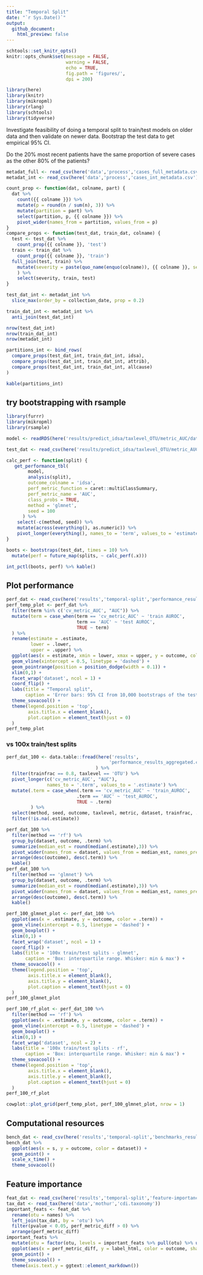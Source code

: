 ```yaml
---
title: "Temporal Split"
date: "`r Sys.Date()`"
output: 
  github_document:
    html_preview: false
---
```


```r
schtools::set_knitr_opts()
knitr::opts_chunk$set(message = FALSE,
                      warning = FALSE,
                      echo = TRUE,
                      fig.path = 'figures/',
                      dpi = 200)
```

```r
library(here)
library(knitr)
library(mikropml)
library(rlang)
library(schtools)
library(tidyverse)
```

Investigate feasibility of doing a temporal split to train/test models on older data
and then validate on newer data. 
Bootstrap the test data to get empirical 95% CI.

Do the 20% most recent patients have the same proportion of severe cases as the 
other 80% of the patients?

```r
metadat_full <- read_csv(here('data','process','cases_full_metadata.csv'))
metadat_int <- read_csv(here('data','process','cases_int_metadata.csv'))
```

```r
count_prop <- function(dat, colname, part) {
  dat %>% 
    count({{ colname }}) %>% 
    mutate(p = round(n / sum(n), 3)) %>% 
    mutate(partition = part) %>% 
    select(partition, p, {{ colname }}) %>% 
    pivot_wider(names_from = partition, values_from = p)
}
compare_props <- function(test_dat, train_dat, colname) {
  test <- test_dat %>% 
    count_prop({{ colname }}, 'test')
  train <- train_dat %>% 
    count_prop({{ colname }}, 'train')
  full_join(test, train) %>% 
    mutate(severity = paste(quo_name(enquo(colname)), {{ colname }}, sep = "_")
    ) %>% 
    select(severity, train, test)
}
```


```r
test_dat_int <- metadat_int %>% 
  slice_max(order_by = collection_date, prop = 0.2)

train_dat_int <- metadat_int %>% 
  anti_join(test_dat_int)

nrow(test_dat_int)
nrow(train_dat_int)
nrow(metadat_int)

partitions_int <- bind_rows(
  compare_props(test_dat_int, train_dat_int, idsa),
  compare_props(test_dat_int, train_dat_int, attrib),
  compare_props(test_dat_int, train_dat_int, allcause)
) 

kable(partitions_int)
```

## try bootstrapping with rsample

```r
library(furrr)
library(mikropml)
library(rsample)

model <- readRDS(here('results/predict_idsa/taxlevel_OTU/metric_AUC/dataset_int/trainfrac_0.8/temporal-split/glmnet_100_model.Rds'))

test_dat <- read_csv(here('results/predict_idsa/taxlevel_OTU/metric_AUC/dataset_int/trainfrac_0.8/temporal-split/glmnet_100_test-data.csv'))

calc_perf <- function(split) {
   get_performance_tbl(
        model,
        analysis(split),
        outcome_colname = 'idsa',
        perf_metric_function = caret::multiClassSummary,
        perf_metric_name = 'AUC',
        class_probs = TRUE,
        method = 'glmnet',
        seed = 100
      ) %>% 
    select(-c(method, seed)) %>% 
    mutate(across(everything(), as.numeric)) %>% 
    pivot_longer(everything(), names_to = 'term', values_to = 'estimate')
}

boots <- bootstraps(test_dat, times = 10) %>% 
  mutate(perf = future_map(splits, ~ calc_perf(.x)))

int_pctl(boots, perf) %>% kable()
```

## Plot performance

```r
perf_dat <- read_csv(here('results','temporal-split','performance_results.csv'))
perf_temp_plot <- perf_dat %>% 
  filter(term %in% c('cv_metric_AUC', "AUC")) %>%
  mutate(term = case_when(term == 'cv_metric_AUC' ~ 'train AUROC',
                          term == 'AUC' ~ 'test AUROC',
                          TRUE ~ term)
  ) %>% 
  rename(estimate = .estimate,
         lower = .lower,
         upper = .upper) %>% 
  ggplot(aes(x = estimate, xmin = lower, xmax = upper, y = outcome, color = term)) +
  geom_vline(xintercept = 0.5, linetype = 'dashed') +
  geom_pointrange(position = position_dodge(width = 0.1)) +
  xlim(0,1) +
  facet_wrap('dataset', ncol = 1) +
  coord_flip() +
  labs(title = "Temporal split", 
       caption = 'Error bars: 95% CI from 10,000 bootstraps of the test set') +
  theme_sovacool() +
  theme(legend.position = 'top',
        axis.title.x = element_blank(),
        plot.caption = element_text(hjust = 0)
  )
perf_temp_plot 
```

### vs 100x train/test splits

```r
perf_dat_100 <- data.table::fread(here('results', 
                                      'performance_results_aggregated.csv')
                                 ) %>% 
  filter(trainfrac == 0.8, taxlevel == 'OTU') %>% 
  pivot_longer(c('cv_metric_AUC', "AUC"), 
               names_to = '.term', values_to = '.estimate') %>% 
  mutate(.term = case_when(.term == 'cv_metric_AUC' ~ 'train_AUROC',
                          .term == 'AUC' ~ 'test_AUROC',
                          TRUE ~ .term)
         ) %>% 
  select(method, seed, outcome, taxlevel, metric, dataset, trainfrac, .term, .estimate) %>% 
  filter(!is.na(.estimate))
```
```r
perf_dat_100 %>% 
  filter(method == 'rf') %>% 
  group_by(dataset, outcome, .term) %>% 
  summarize(median_est = round(median(.estimate),3)) %>% 
  pivot_wider(names_from = dataset, values_from = median_est, names_prefix = 'median_perf_') %>% 
  arrange(desc(outcome), desc(.term)) %>% 
  kable()
perf_dat_100 %>% 
  filter(method == 'glmnet') %>% 
  group_by(dataset, outcome, .term) %>% 
  summarize(median_est = round(median(.estimate),3)) %>% 
  pivot_wider(names_from = dataset, values_from = median_est, names_prefix = 'median_perf_') %>% 
  arrange(desc(outcome), desc(.term)) %>% 
  kable()
```

```r
perf_100_glmnet_plot <- perf_dat_100 %>% 
  ggplot(aes(x = .estimate, y = outcome, color = .term)) +
  geom_vline(xintercept = 0.5, linetype = 'dashed') +
  geom_boxplot() +
  xlim(0,1) +
  facet_wrap('dataset', ncol = 1) +
  coord_flip() +
  labs(title = '100x train/test splits - glmnet',
       caption = 'Box: interquartile range. Whisker: min & max') +
  theme_sovacool() +
  theme(legend.position = 'top',
        axis.title.x = element_blank(),
        axis.title.y = element_blank(),
        plot.caption = element_text(hjust = 0)
  )
perf_100_glmnet_plot
```
```r
perf_100_rf_plot <- perf_dat_100 %>% 
  filter(method == 'rf') %>% 
  ggplot(aes(x = .estimate, y = outcome, color = .term)) +
  geom_vline(xintercept = 0.5, linetype = 'dashed') +
  geom_boxplot() +
  xlim(0,1) +
  facet_wrap('dataset', ncol = 2) +
  labs(title = '100x train/test splits - rf',
       caption = 'Box: interquartile range. Whisker: min & max') +
  theme_sovacool() +
  theme(legend.position = 'top',
        axis.title.x = element_blank(),
        axis.title.y = element_blank(),
        plot.caption = element_text(hjust = 0)
  )
perf_100_rf_plot
```
```r
cowplot::plot_grid(perf_temp_plot, perf_100_glmnet_plot, nrow = 1)
```


## Computational resources

```r
bench_dat <- read_csv(here('results','temporal-split','benchmarks_results.csv'))
bench_dat %>% 
  ggplot(aes(x = s, y = outcome, color = dataset)) +
  geom_point() +
  scale_x_time() +
  theme_sovacool()
```

## Feature importance

```r
feat_dat <- read_csv(here('results','temporal-split','feature-importance_results.csv'))
tax_dat <- read_tax(here('data','mothur','cdi.taxonomy'))
important_feats <- feat_dat %>% 
  rename(otu = names) %>% 
  left_join(tax_dat, by = 'otu') %>% 
  filter(pvalue < 0.05, perf_metric_diff > 0) %>% 
  arrange(perf_metric_diff)
important_feats %>% 
  mutate(otu = factor(otu, levels = important_feats %>% pull(otu) %>% unique())) %>% 
  ggplot(aes(x = perf_metric_diff, y = label_html, color = outcome, shape = dataset)) +
  geom_point() +
  theme_sovacool() +
  theme(axis.text.y = ggtext::element_markdown())
```

